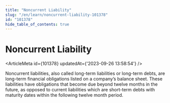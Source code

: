 ```yaml
---
title: "Noncurrent Liability"
slug: "/en/learn/noncurrent-liability-101378"
id: "101378"
hide_table_of_contents: true
---
```



# Noncurrent Liability

<ArticleMeta id={101378} updatedAt={'2023-09-26 13:58:54'} />
<div className='border-solid border-b border-t-0 my-4 border-[var(--ifm-color-gray-300)]' />

Noncurrent liabilities, also called long-term liabilities or long-term debts, are long-term financial obligations listed on a company’s balance sheet. These liabilities have obligations that become due beyond twelve months in the future, as opposed to current liabilities which are short-term debts with maturity dates within the following twelve month period.
